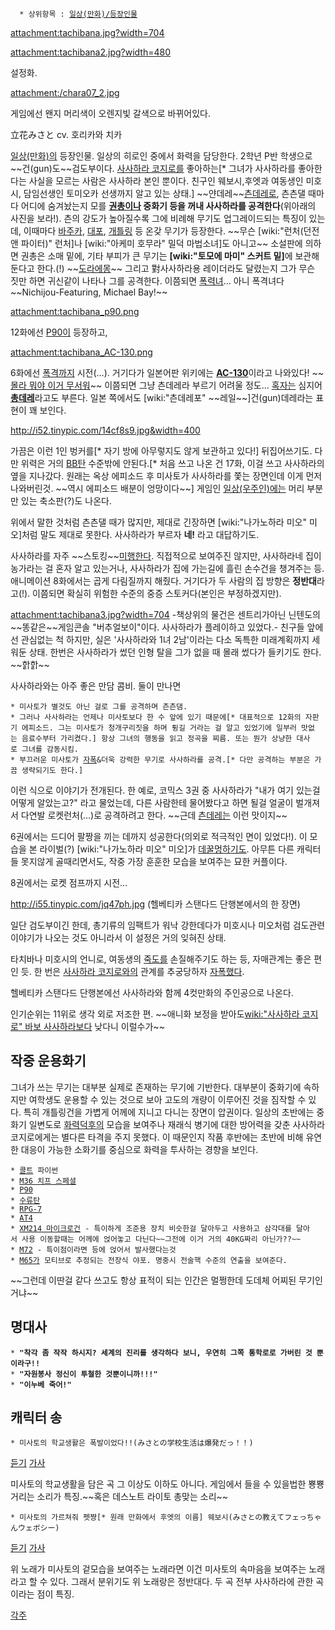    * 상위항목 : [[일상(만화)/등장인물]]

attachment:tachibana.jpg?width=704

attachment:tachibana2.jpg?width=480

설정화.

attachment:/chara07_2.jpg

게임에선 왠지 머리색이 오렌지빛 갈색으로 바뀌어있다.

立花みさと
cv. 호리카와 치카

[[일상(만화)]]의 등장인물. 일상의 히로인 중에서 화력을 담당한다. 2학년 P반 학생으로 ~~건(gun)도~~검도부이다. [[사사하라 코지로]]를 좋아하는[* 그녀가 사사하라를 좋아한다는 사실을 모르는 사람은 사사하라 본인 뿐이다. 친구인 웨보시,후엣과 여동생인 미호시, 담임선생인 토미오카 선생까지 알고 있는 상태.] ~~얀데레~~[[츤데레]]로, 츤츤댈 때마다 어디에 숨겨놨는지 모를 '''[[권총]]이나 중화기 등을 꺼내 사사하라를 공격한다'''(위아래의 사진을 보라!). 츤의 강도가 높아질수록 그에 비례해 무기도 업그레이드되는 특징이 있는데, 이때마다 [[바주카]], [[대포]], [[개틀링]] 등 온갖 무기가 등장한다. ~~무슨 [wiki:"런처(던전 앤 파이터)" 런처]나 [wiki:"아케미 호무라" 밀덕 마법소녀]도 아니고~~ 소설판에 의하면 권총은 소매 밑에, 기타 부피가 큰 무기는 '''[wiki:"토모에 마미" 스커트 밑]'''에 보관해 둔다고 한다.(!) ~~[[도라에몽]]~~ 그리고 對사사하라용 레이더라도 달렸는지 그가 무슨 짓만 하면 귀신같이 나타나 그를 공격한다. 이쯤되면 [[폭력녀]]... 아니 폭격녀다 ~~Nichijou-Featuring, Michael Bay!~~

attachment:tachibana_p90.png

12화에선 [[P90]]이 등장하고,

attachment:tachibana_AC-130.png

6화에선 [[폭격]]까지 시전(…). 거기다가 일본어판 위키에는 '''[[AC-130]]'''이라고 나와있다! ~~[[몰라 뭐야 이거 무서워]]~~ 이쯤되면 그냥 츤데레라 부르기 어려울 정도... [[혹자]]는 심지어 '''[[총]][[데레]]'''라고도 부른다. 일본 쪽에서도 [wiki:"츤데레포" ~~레일~~]건(gun)데레라는 표현이 꽤 보인다. 

http://i52.tinypic.com/14cf8s9.jpg&width=400

가끔은 이런 1인 벙커를[* 자기 방에 아무렇지도 않게 보관하고 있다!] 뒤집어쓰기도. 다만 위력은 거의 [[BB탄]] 수준밖에 안된다.[* 처음 쓰고 나온 건 17화, 이걸 쓰고 사사하라의 옆을 지나갔다. 원래는 옥상 에피소드 후 미사토가 사사하라를 쫓는 장면인데 이게 먼저 나와버린것. ~~역시 에피소드 배분이 엉망이다~~] 게임인 [[일상(우주인)]]에는 머리 부분만 있는 축소판(?)도 나온다. 

위에서 말한 것처럼 츤츤댈 때가 많지만, 제대로 긴장하면 [wiki:"나가노하라 미오" 미오]처럼 말도 제대로 못한다. 사사하라가 부르자 '''네!''' 라고 대답하기도.

사사하라를 자주 ~~스토킹~~[[미행]]한다. 직접적으로 보여주진 않지만, 사사하라네 집이 농가라는 걸 혼자 알고 있는거나, 사사하라가 집에 가는길에 흘린 손수건을 챙겨주는 등. 애니메이션 8화에서는 곱게 다림질까지 해줬다. 거기다가 두 사람의 집 방향은 '''정반대'''라고(!). 이쯤되면 확실히 위험한 수준의 중증 스토커다(본인은 부정하겠지만).

attachment:tachibana3.jpg?width=704
-책상위의 물건은 센트리가아닌 닌텐도의~~똥같은~~게임콘솔 "버추얼보이"이다. 사사하라가 플레이하고 있었다.-
친구들 앞에선 관심없는 척 하지만, 실은 '사사하라와 1녀 2남'이라는 다소 독특한 미래계획까지 세워둔 상태. 한번은 사사하라가 썼던 인형 탈을 그가 없을 때 몰래 썼다가 들키기도 한다. ~~핡핡~~

사사하라와는 아주 좋은 만담 콤비. 둘이 만나면
 * 미사토가 별것도 아닌 걸로 그를 공격하며 츤츤댐.
 * 그러나 사사하라는 언제나 미사토보다 한 수 앞에 있기 때문에[* 대표적으로 12화의 자판기 에피소드. 그는 미사토가 청개구리짓을 하며 튕길 거라는 걸 알고 있었기에 일부러 맛없는 음료수부터 가리켰다.] 항상 그녀의 행동을 읽고 정곡을 찌름. 또는 뭔가 상냥한 대사로 그녀를 감동시킴.
 * 부끄러운 미사토가 [[자폭]]&더욱 강력한 무기로 사사하라를 공격.[* 다만 공격하는 부분은 가끔 생략되기도 한다.]
이런 식으로 이야기가 전개된다. 한 예로, 코믹스 3권 중 사사하라가 "내가 여기 있는걸 어떻게 알았는고?" 라고 물었는데, 다른 사람한테 물어봤다고 하면 될걸 얼굴이 벌개져서 다연발 로켓런처(…)로 공격하려고 한다. ~~근데 [[츤데레]]는 이런 맛이지~~ 

6권에서는 드디어 팔짱을 끼는 데까지 성공한다(의외로 적극적인 면이 있었다!). 이 모습을 본 라이벌(?) [wiki:"나가노하라 미오" 미오]가 [[데꿀멍]]하기도. 아무튼 다른 캐릭터들 못지않게 골때리면서도, 작중 가장 훈훈한 모습을 보여주는 묘한 커플이다.

8권에서는 로켓 점프까지 시전...

http://i55.tinypic.com/jq47ph.jpg
(헬베티카 스탠다드 단행본에서의 한 장면)

일단 검도부이긴 한데, 총기류의 임팩트가 워낙 강한데다가 미호시나 미오처럼 검도관련 이야기가 나오는 것도 아니라서 이 설정은 거의 잊혀진 상태.

타치바나 미호시의 언니로, 여동생의 [[죽도]]를 손질해주기도 하는 등, 자매관계는 좋은 편인 듯. 한 번은 [[사사하라 코지로]]와의 관계를 추궁당하자 [[자폭]]했다.

헬베티카 스탠다드 단행본에선 사사하라와 함께 4컷만화의 주인공으로 나온다.

인기순위는 11위로 생각 외로 저조한 편. ~~애니화 보정을 받아도[[wiki:"사사하라 코지로" 바보 사사하라]]보다 낮다니 이럴수가~~

== 작중 운용화기 ==

그녀가 쓰는 무기는 대부분 실제로 존재하는 무기에 기반한다. 대부분이 중화기에 속하지만 여학생도 운용할 수 있는 것으로 보아 고도의 개량이 이루어진 것을 짐작할 수 있다. 특히 개틀링건을 가볍게 어께에 지니고 다니는 장면이 압권이다. 일상의 초반에는 중화기 일변도로 [[화력덕후]]의 모습을 보여주나 재래식 병기에 대한 방어력을 갖춘 사사하라 코지로에게는 별다른 타격을 주지 못했다. 이 때문인지 작품 후반에는 초반에 비해 유연한 대응이 가능한 소화기를 중심으로 화력을 투사하는 경향을 보인다.

 * [[콜트]] 파이썬
 * [[M36 치프 스페셜]]
 * [[P90]]
 * [[수류탄]]
 * [[RPG-7]]
 * [[AT4]]
 * [[XM214 마이크로건]] - 특이하게 조준용 장치 비슷한걸 달아두고 사용하고 삼각대를 달아서 사용 이동할때는 어께에 얹어놓고 다닌다~~그전에 이거 거의 40KG짜리 아닌가??~~
 * [[M72]] - 특이점이라면 등에 얹어서 발사했다는것
 * [[M65]]가 모티브로 추정되는 전장식 야포. 명중시 전술핵 수준의 연출을 보여준다.

~~그런데 이딴걸 같다 쓰고도 항상 표적이 되는 인간은 멀쩡한데 도데체 어찌된 무기인거냐~~

== 명대사 ==
 * '''"착각 좀 작작 하시지? 세계의 진리를 생각하다 보니, 우연히 그쪽 통학로로 가버린 것 뿐이라구!!'''
 * '''"자원봉사 정신이 투철한 것뿐이니까!!!"'''
 * '''"이누베 죽어!"'''

== 캐릭터 송 ==

 * 미사토의 학교생활은 폭발이었다!!(みさとの学校生活は爆発だっ！！)

[http://www.youtube.com/watch?v=LzhkplFCNg4&list=PLB3764439B8927517&index=17&feature=plpp_video 듣기] [http://blog.naver.com/rosa_mystica/40149016397 가사]

미사토의 학교생활을 담은 곡 그 이상도 이하도 아니다. 게임에서 들을 수 있을법한 뿅뿅 거리는 소리가 특징.~~혹은 데스노트 라이토 총맞는 소리~~

 * 미사토의 가르쳐줘 펫쨩[* 원래 만화에서 후엣의 이름] 웨보시(みさとの教えてフェっちゃんウェボシー)

[http://www.youtube.com/watch?v=2DqQOvVJohE&feature=bf_next&list=PLB3764439B8927517 듣기] [http://blog.naver.com/rosa_mystica/40149017530 가사]

위 노래가 미사토의 겉모습을 보여주는 노래라면 이건 미사토의 속마음을 보여주는 노래라고 할 수 있다. 그래서 분위기도 위 노래랑은 정반대다. 두 곡 전부 사사하라에 관한 곡이라는 점이 특징.

[[각주]]

